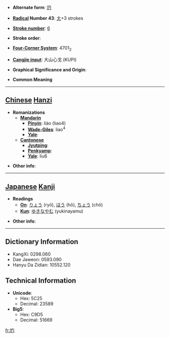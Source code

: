 * '''Alternate form''': [[尦]]

* '''[[Wiktionary:Chinese radical index| Radical]] Number 43''': [[Wiktionary:Chinese radical index 尢|尢]]+3 strokes

* '''[[Wiktionary:Chinese total strokes index|Stroke number]]''': [[Wiktionary:Chinese total strokes index 6|6]]

* '''Stroke order''': 

* '''[[Wiktionary:Chinese four corner index|Four-Corner System]]''': 4701<sub>2</sub>

* '''[[Wiktionary:Chinese Cangjie index|Cangjie input]]''': 大山心戈 (KUPI)

* '''Graphical Significance and Origin''': 

* '''Common Meaning'''

----

== [[Chinese]] [[Hanzi]] ==

* '''Romanizations'''
** '''[[Mandarin]]'''
*** '''[[Pinyin]]''': liào (liao4)
*** '''[[Wade-Giles]]''': liao<sup>4</sup>
*** '''[[Yale]]''': 
** '''[[Cantonese]]'''
*** '''[[Jyutping]]''':
*** '''[[Penkyamp]]''': 
*** '''[[Yale]]''': liu6

* '''Other info''': 

----

== [[Japanese]] [[Kanji]] ==

* '''Readings'''
** '''[[On]]''': [[りょう]] (ryō), [[ほう]] (hō), [[ちょう]] (chō)
** '''[[Kun]]''': [[ゆきなやむ]] (yukinayamu)

* '''Other info''':  

----

== Dictionary Information ==

* KangXi: 0298.060
* Dae Jaweon: 0593.090
* Hanyu Da Zidian: 10552.120

== Technical Information ==

* '''Unicode''':
** Hex: 5C25
** Decimal: 23589
* '''Big5''':
** Hex: C9D5
** Decimal: 51669

[[fr:尥]]